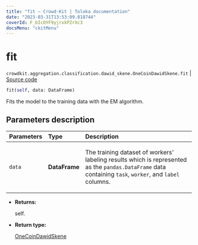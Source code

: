 ```yaml
---
title: "fit — Crowd-Kit | Toloka documentation"
date: "2023-03-31T13:53:09.818744"
coverId: F_bIcOYF9yjrxkPZrXc3
docsMenu: "ckitMenu"
---
```


# fit

`crowdkit.aggregation.classification.dawid_skene.OneCoinDawidSkene.fit` | [Source code](https://github.com/Toloka/crowd-kit/blob/v1.2.1/crowdkit/aggregation/classification/dawid_skene.py#L329)

```python
fit(self, data: DataFrame)
```

Fits the model to the training data with the EM algorithm.

## Parameters description

| Parameters | Type | Description |
| :----------| :----| :-----------|
`data`|**DataFrame**|<p>The training dataset of workers' labeling results which is represented as the `pandas.DataFrame` data containing `task`, `worker`, and `label` columns.</p>

* **Returns:**

  self.

* **Return type:**

  [OneCoinDawidSkene](/docs/crowd-kit/reference/crowdkit.aggregation.classification.dawid_skene.OneCoinDawidSkene)